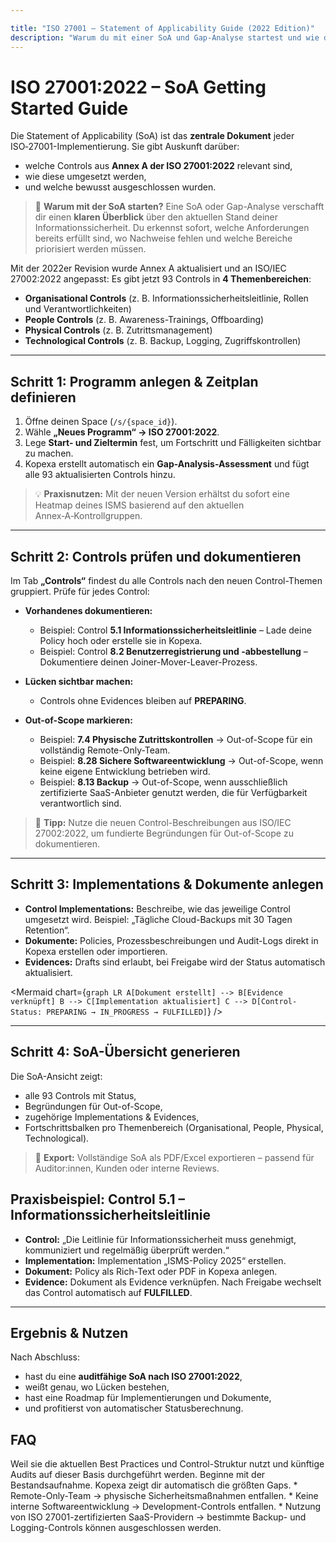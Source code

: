 ```yaml
---

title: "ISO 27001 – Statement of Applicability Guide (2022 Edition)"
description: "Warum du mit einer SoA und Gap-Analyse startest und wie du in Kopexa eine vollständige, auditfähige SoA nach ISO 27001:2022 erstellst – inklusive Implementations, Dokumente, Review-Prozess, praktischen Beispielen, typischen Out-of-Scope-Begründungen und automatischer Statusverfolgung."
---
```


# ISO 27001:2022 – SoA Getting Started Guide

Die Statement of Applicability (SoA) ist das **zentrale Dokument** jeder ISO‑27001-Implementierung. Sie gibt Auskunft darüber:

* welche Controls aus **Annex A der ISO 27001:2022** relevant sind,
* wie diese umgesetzt werden,
* und welche bewusst ausgeschlossen wurden.

> 🎯 **Warum mit der SoA starten?**
> Eine SoA oder Gap-Analyse verschafft dir einen **klaren Überblick** über den aktuellen Stand deiner Informationssicherheit. Du erkennst sofort, welche Anforderungen bereits erfüllt sind, wo Nachweise fehlen und welche Bereiche priorisiert werden müssen.

Mit der 2022er Revision wurde Annex A aktualisiert und an ISO/IEC 27002:2022 angepasst: Es gibt jetzt 93 Controls in **4 Themenbereichen**:

* **Organisational Controls** (z. B. Informationssicherheitsleitlinie, Rollen und Verantwortlichkeiten)
* **People Controls** (z. B. Awareness-Trainings, Offboarding)
* **Physical Controls** (z. B. Zutrittsmanagement)
* **Technological Controls** (z. B. Backup, Logging, Zugriffskontrollen)

---

## Schritt 1: Programm anlegen & Zeitplan definieren

1. Öffne deinen Space (`/s/{space_id}`).
2. Wähle **„Neues Programm“ → ISO 27001:2022**.
3. Lege **Start- und Zieltermin** fest, um Fortschritt und Fälligkeiten sichtbar zu machen.
4. Kopexa erstellt automatisch ein **Gap-Analysis-Assessment** und fügt alle 93 aktualisierten Controls hinzu.

> 💡 **Praxisnutzen:** Mit der neuen Version erhältst du sofort eine Heatmap deines ISMS basierend auf den aktuellen Annex‑A‑Kontrollgruppen.

---

## Schritt 2: Controls prüfen und dokumentieren

Im Tab **„Controls“** findest du alle Controls nach den neuen Control-Themen gruppiert. Prüfe für jedes Control:

* **Vorhandenes dokumentieren:**

  * Beispiel: Control **5.1 Informationssicherheitsleitlinie** – Lade deine Policy hoch oder erstelle sie in Kopexa.
  * Beispiel: Control **8.2 Benutzerregistrierung und -abbestellung** – Dokumentiere deinen Joiner-Mover-Leaver-Prozess.

* **Lücken sichtbar machen:**

  * Controls ohne Evidences bleiben auf **PREPARING**.

* **Out-of-Scope markieren:**

  * Beispiel: **7.4 Physische Zutrittskontrollen** → Out-of-Scope für ein vollständig Remote-Only-Team.
  * Beispiel: **8.28 Sichere Softwareentwicklung** → Out-of-Scope, wenn keine eigene Entwicklung betrieben wird.
  * Beispiel: **8.13 Backup** → Out-of-Scope, wenn ausschließlich zertifizierte SaaS-Anbieter genutzt werden, die für Verfügbarkeit verantwortlich sind.

> 🧠 **Tipp:** Nutze die neuen Control-Beschreibungen aus ISO/IEC 27002:2022, um fundierte Begründungen für Out-of-Scope zu dokumentieren.

---

## Schritt 3: Implementations & Dokumente anlegen

* **Control Implementations:** Beschreibe, wie das jeweilige Control umgesetzt wird. Beispiel: „Tägliche Cloud-Backups mit 30 Tagen Retention“.
* **Dokumente:** Policies, Prozessbeschreibungen und Audit-Logs direkt in Kopexa erstellen oder importieren.
* **Evidences:** Drafts sind erlaubt, bei Freigabe wird der Status automatisch aktualisiert.

<Mermaid chart={`
graph LR
  A[Dokument erstellt] --> B[Evidence verknüpft]
  B --> C[Implementation aktualisiert]
  C --> D[Control-Status: PREPARING → IN_PROGRESS → FULFILLED]
`} />

---

## Schritt 4: SoA-Übersicht generieren

Die SoA-Ansicht zeigt:

* alle 93 Controls mit Status,
* Begründungen für Out-of-Scope,
* zugehörige Implementations & Evidences,
* Fortschrittsbalken pro Themenbereich (Organisational, People, Physical, Technological).

> 📄 **Export:** Vollständige SoA als PDF/Excel exportieren – passend für Auditor\:innen, Kunden oder interne Reviews.

## Praxisbeispiel: Control 5.1 – Informationssicherheitsleitlinie

* **Control:** „Die Leitlinie für Informationssicherheit muss genehmigt, kommuniziert und regelmäßig überprüft werden.“
* **Implementation:** Implementation „ISMS-Policy 2025“ erstellen.
* **Dokument:** Policy als Rich-Text oder PDF in Kopexa anlegen.
* **Evidence:** Dokument als Evidence verknüpfen. Nach Freigabe wechselt das Control automatisch auf **FULFILLED**.

---

## Ergebnis & Nutzen

Nach Abschluss:

* hast du eine **auditfähige SoA nach ISO 27001:2022**,
* weißt genau, wo Lücken bestehen,
* hast eine Roadmap für Implementierungen und Dokumente,
* und profitierst von automatischer Statusberechnung.


## FAQ

<Accordions type="single">
  <Accordion title="Warum mit der 2022er-Version starten?">
     Weil sie die aktuellen Best Practices und Control-Struktur nutzt und künftige Audits auf dieser Basis durchgeführt werden.
  </Accordion>
  <Accordion title="Was, wenn ich noch keine Dokumente habe?">
    Beginne mit der Bestandsaufnahme. Kopexa zeigt dir automatisch die größten Gaps.
  </Accordion>
  <Accordion title="Typische Out-of-Scope-Begründungen">
     * Remote-Only-Team → physische Sicherheitsmaßnahmen entfallen.
     * Keine interne Softwareentwicklung → Development-Controls entfallen.
     * Nutzung von ISO 27001-zertifizierten SaaS-Providern → bestimmte Backup- und Logging-Controls können ausgeschlossen werden.
  </Accordion>
</Accordions>
